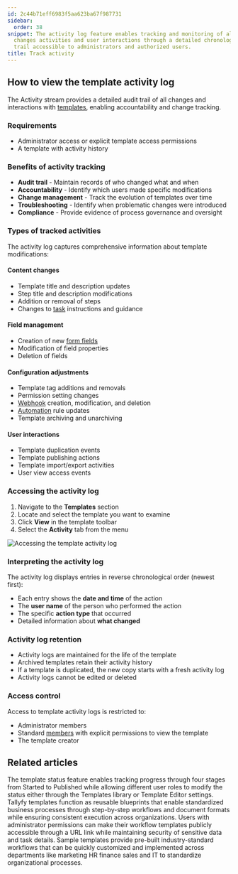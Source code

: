 ```yaml
---
id: 2c44b71eff6983f5aa623ba67f987731
sidebar:
  order: 38
snippet: The activity log feature enables tracking and monitoring of all template-related
  changes activities and user interactions through a detailed chronological audit
  trail accessible to administrators and authorized users.
title: Track activity
---
```


## How to view the template activity log

The Activity stream provides a detailed audit trail of all changes and interactions with [templates](/products/pro/documenting/templates/), enabling accountability and change tracking.

### Requirements
- Administrator access or explicit template access permissions
- A template with activity history

### Benefits of activity tracking
- **Audit trail** - Maintain records of who changed what and when
- **Accountability** - Identify which users made specific modifications
- **Change management** - Track the evolution of templates over time
- **Troubleshooting** - Identify when problematic changes were introduced
- **Compliance** - Provide evidence of process governance and oversight

### Types of tracked activities

The activity log captures comprehensive information about template modifications:

#### Content changes
- Template title and description updates
- Step title and description modifications
- Addition or removal of steps
- Changes to [task](/products/pro/tracking-and-tasks/tasks/) instructions and guidance

#### Field management
- Creation of new [form fields](/products/pro/tracking-and-tasks/tasks/what-are-form-fields-in-tallyfy/)
- Modification of field properties
- Deletion of fields

#### Configuration adjustments
- Template tag additions and removals
- Permission setting changes
- [Webhook](/products/pro/integrations/webhooks/) creation, modification, and deletion
- [Automation](/products/pro/documenting/templates/automations/) rule updates
- Template archiving and unarchiving

#### User interactions
- Template duplication events
- Template publishing actions
- Template import/export activities
- User view access events

### Accessing the activity log

1. Navigate to the **Templates** section
2. Locate and select the template you want to examine
3. Click **View** in the template toolbar
4. Select the **Activity** tab from the menu

![Accessing the template activity log](https://screenshots.tallyfy.com/tallyfy%2Fpro%2Fdesktop-light-check-template-activity.png)

### Interpreting the activity log

The activity log displays entries in reverse chronological order (newest first):

- Each entry shows the **date and time** of the action
- The **user name** of the person who performed the action
- The specific **action type** that occurred
- Detailed information about **what changed**

### Activity log retention

- Activity logs are maintained for the life of the template
- Archived templates retain their activity history
- If a template is duplicated, the new copy starts with a fresh activity log
- Activity logs cannot be edited or deleted

### Access control

Access to template activity logs is restricted to:
- Administrator members
- Standard [members](/products/pro/documenting/members/) with explicit permissions to view the template
- The template creator


## Related articles
<CardGrid>
<LinkTitleCard header="<b>Edit Templates > Change a template's status</b>" href="/products/pro/documenting/templates/edit-templates/change-template-state/" > The template status feature enables tracking progress through four stages from Started to Published while allowing different user roles to modify the status either through the Templates library or Template Editor settings. </LinkTitleCard>
<LinkTitleCard header="<b>Documenting > Templates</b>" href="/products/pro/documenting/templates/" > Tallyfy templates function as reusable blueprints that enable standardized business processes through step-by-step workflows and document formats while ensuring consistent execution across organizations. </LinkTitleCard>
<LinkTitleCard header="<b>Templates > Publish a template</b>" href="/products/pro/documenting/templates/how-to-make-my-tallyfy-template-public/" > Users with administrator permissions can make their workflow templates publicly accessible through a URL link while maintaining security of sensitive data and task details. </LinkTitleCard>
<LinkTitleCard header="<b>Templates > Sample Templates</b>" href="/products/pro/documenting/templates/how-can-i-access-tallyfys-sample-templates/" > Sample templates provide pre-built industry-standard workflows that can be quickly customized and implemented across departments like marketing HR finance sales and IT to standardize organizational processes. </LinkTitleCard>
</CardGrid>